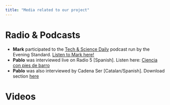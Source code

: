 ```yaml
---
title: "Media related to our project"
---
```


# Radio & Podcasts

-   **Mark** participated to the [Tech & Science Daily](https://play.acast.com/s/tech-science-daily) podcast run by the Evening Standard. [Listen to Mark here!](https://play.acast.com/s/tech-science-daily/tom-hanks-targeted-in-fake-ai-dental-plan-ad)
-   **Pablo** was interviewed live on Radio 5 \[Spanish\]. Listen here: [Ciencia con pies de barro](https://www.rtve.es/play/audios/a-hombros-de-gigantes/proliferacion-publicaciones-cientificas-ciencia-pies-barro/7006765/)
-   **Pablo** was also interviewed by Cadena Ser \[Catalan/Spanish\]. Download section [here](example.com)

# Videos
